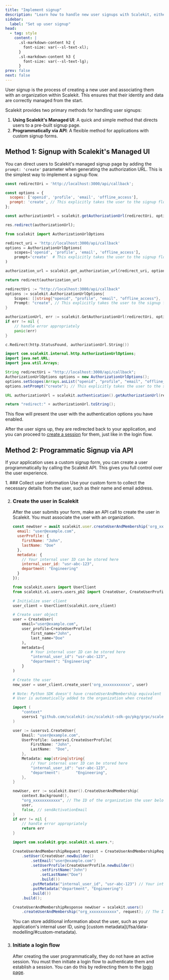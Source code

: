```yaml
---
title: "Implement signup"
description: "Learn how to handle new user signups with Scalekit, either through the managed UI or programmatically via API."
sidebar:
  label: "Set up user signup"
head:
  - tag: style
    content: |
      .sl-markdown-content h2 {
        font-size: var(--sl-text-xl);
      }
      .sl-markdown-content h3 {
        font-size: var(--sl-text-lg);
      }
prev: false
next: false
---
```


User signup is the process of creating a new user and associating them with an organization within Scalekit. This ensures that their identity and data are correctly managed from the start.

Scalekit provides two primary methods for handling user signups:
1.  **Using Scalekit's Managed UI**: A quick and simple method that directs users to a pre-built signup page.
2.  **Programmatically via API**: A flexible method for applications with custom signup forms.

## Method 1: Signup with Scalekit's Managed UI

You can direct users to Scalekit's managed signup page by adding the `prompt: 'create'` parameter when generating the authorization URL. This is the simplest way to implement a signup flow.

<Tabs>
<TabItem value="node" label="Node.js">

```javascript title="Express.js" wrap
const redirectUri = 'http://localhost:3000/api/callback';

const options = {
  scopes: ['openid', 'profile', 'email', 'offline_access'],
  prompt: 'create', // This explicitly takes the user to the signup flow
};

const authorizationUrl = scalekit.getAuthorizationUrl(redirectUri, options);

res.redirect(authorizationUrl);
```
</TabItem>
<TabItem value="python" label="Python">

```python title="Flask"
from scalekit import AuthorizationUrlOptions

redirect_uri = 'http://localhost:3000/api/callback'
options = AuthorizationUrlOptions(
    scopes=['openid', 'profile', 'email', 'offline_access'],
    prompt='create'  # This explicitly takes the user to the signup flow
)

authorization_url = scalekit.get_authorization_url(redirect_uri, options)

return redirect(authorization_url)
```
</TabItem>
<TabItem value="go" label="Go">

```go title="Gin"
redirectUri := "http://localhost:3000/api/callback"
options := scalekit.AuthorizationUrlOptions{
    Scopes: []string{"openid", "profile", "email", "offline_access"},
    Prompt: "create", // This explicitly takes the user to the signup flow
}

authorizationUrl, err := scalekit.GetAuthorizationUrl(redirectUri, options)
if err != nil {
    // handle error appropriately
    panic(err)
}

c.Redirect(http.StatusFound, authorizationUrl.String())
```
</TabItem>
<TabItem value="java" label="Java">

```java title="Spring"
import com.scalekit.internal.http.AuthorizationUrlOptions;
import java.net.URL;
import java.util.Arrays;

String redirectUri = "http://localhost:3000/api/callback";
AuthorizationUrlOptions options = new AuthorizationUrlOptions();
options.setScopes(Arrays.asList("openid", "profile", "email", "offline_access"));
options.setPrompt("create"); // This explicitly takes the user to the signup flow

URL authorizationUrl = scalekit.authentication().getAuthorizationUrl(redirectUri, options);

return "redirect:" + authorizationUrl.toString();
```
</TabItem>
</Tabs>

This flow will present the user with the authentication options you have enabled.

<LinkCard
  title="Configure Authentication Methods"
  href="/guides/fsa/auth-methods/"
  description="Enable passwordless, social, or enterprise SSO to customize the signup experience."
/>

After the user signs up, they are redirected back to your application, and you can proceed to [create a session](/guides/fsa/implement-login/#create-a-user-session) for them, just like in the login flow.

## Method 2: Programmatic Signup via API

If your application uses a custom signup form, you can create a user programmatically by calling the Scalekit API. This gives you full control over the user experience.

<Steps>
1. ### Collect user information
   Use your custom form to collect the necessary details from the user, such as their name and email address.

2. ### Create the user in Scalekit
   After the user submits your form, make an API call to create the user in Scalekit. You must associate the user with an organization.

    <Tabs>
    <TabItem value="node" label="Node.js">

    ```javascript wrap
    const newUser = await scalekit.user.createUserAndMembership('org_xxxxxxxxxxxx', {
      email: "user@example.com",
      userProfile: {
        firstName: "John",
        lastName: "Doe"
      },
      metadata: {
        // Your internal user ID can be stored here
        internal_user_id: "usr-abc-123",
        department: "Engineering"
      }
    });
    ```
    </TabItem>
    <TabItem value="python" label="Python">

    ```python
    from scalekit.users import UserClient
    from scalekit.v1.users.users_pb2 import CreateUser, CreateUserProfile

    # Initialize user client
    user_client = UserClient(scalekit.core_client)

    # Create user object
    user = CreateUser(
        email="user@example.com",
        user_profile=CreateUserProfile(
            first_name="John",
            last_name="Doe"
        ),
        metadata={
            # Your internal user ID can be stored here
            "internal_user_id": "usr-abc-123",
            "department": "Engineering"
        }
    )

    # Create the user
    new_user = user_client.create_user('org_xxxxxxxxxxxx', user)

    # Note: Python SDK doesn't have createUserAndMembership equivalent
    # User is automatically added to the organization when created
    ```
    </TabItem>
    <TabItem value="go" label="Go">

    ```go
    import (
        "context"
        usersv1 "github.com/scalekit-inc/scalekit-sdk-go/pkg/grpc/scalekit/v1/users"
    )

    user := &usersv1.CreateUser{
        Email: "user@example.com",
        UserProfile: &usersv1.CreateUserProfile{
            FirstName: "John",
            LastName:  "Doe",
        },
        Metadata: map[string]string{
            // Your internal user ID can be stored here
            "internal_user_id": "usr-abc-123",
            "department":       "Engineering",
        },
    }

    newUser, err := scalekit.User().CreateUserAndMembership(
        context.Background(),
        "org_xxxxxxxxxxxx", // The ID of the organization the user belongs to
        user,
        false, // sendActivationEmail
    )
    if err != nil {
        // handle error appropriately
        return err
    }
    ```
    </TabItem>
    <TabItem value="java" label="Java">

    ```java
    import com.scalekit.grpc.scalekit.v1.users.*;

    CreateUserAndMembershipRequest request = CreateUserAndMembershipRequest.newBuilder()
        .setUser(CreateUser.newBuilder()
            .setEmail("user@example.com")
            .setUserProfile(CreateUserProfile.newBuilder()
                .setFirstName("John")
                .setLastName("Doe")
                .build())
            .putMetadata("internal_user_id", "usr-abc-123") // Your internal user ID can be stored here
            .putMetadata("department", "Engineering")
            .build())
        .build();

    CreateUserAndMembershipResponse newUser = scalekit.users()
        .createUserAndMembership("org_xxxxxxxxxxxx", request); // The ID of the organization the user belongs to
    ```
    </TabItem>
    </Tabs>

    <Aside type="note">
    You can store additional information about the user, such as your application's internal user ID, using [custom metadata](/fsa/data-modelling/#custom-metadata).
    </Aside>

3. ### Initiate a login flow
    After creating the user programmatically, they do not have an active session. You must then initiate a login flow to authenticate them and establish a session. You can do this by redirecting them to the [login page](/guides/fsa/implement-login/#redirect-to-the-login-page).

</Steps>